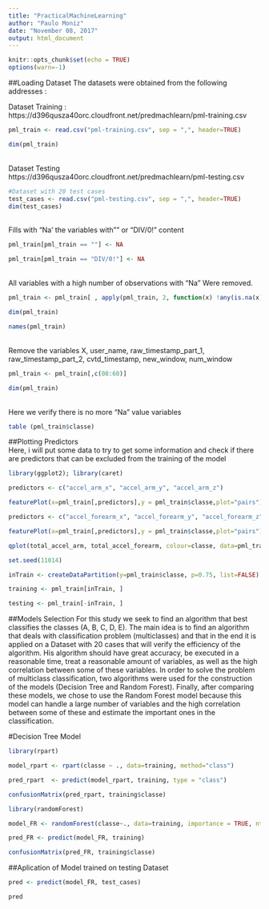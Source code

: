 ---
title: "PracticalMachineLearning"
author: "Paulo Moniz"
date: "November 08, 2017"
output: html_document
---

```{r setup, include=FALSE}
knitr::opts_chunk$set(echo = TRUE)
options(warn=-1)

```

##Loading Dataset
The datasets were obtained from the following addresses :

Dataset Training : 
https://d396qusza40orc.cloudfront.net/predmachlearn/pml-training.csv

```{r }
pml_train <- read.csv("pml-training.csv", sep = ",", header=TRUE)

dim(pml_train)

```
<br/>
Dataset Testing
https://d396qusza40orc.cloudfront.net/predmachlearn/pml-testing.csv

```{r }
#Dataset with 20 test cases
test_cases <- read.csv("pml-testing.csv", sep = ",", header=TRUE)
dim(test_cases)
```

<br/>
Fills with "Na' the variables with "" or "DIV/0!" content

```{r }
pml_train[pml_train == ""] <- NA

pml_train[pml_train == "DIV/0!"] <- NA

```
<br/>
All variables with a high number of observations with "Na" Were removed.

```{r }
pml_train <- pml_train[ , apply(pml_train, 2, function(x) !any(is.na(x)))]

dim(pml_train)

names(pml_train)

```
<br/>
Remove the variables X, user_name, raw_timestamp_part_1,  raw_timestamp_part_2, cvtd_timestamp, new_window, num_window   

```{r }
pml_train <- pml_train[,c(08:60)]

dim(pml_train)

```
<br/>
Here we verify there is no more "Na" value variables

```{r }
table (pml_train$classe)  

```

##Plotting Predictors<br/>
Here, i will put some data to try to get some information and check if there are predictors that can be excluded from the training of the model
```{r }

library(ggplot2); library(caret)

predictors <- c("accel_arm_x", "accel_arm_y", "accel_arm_z")        

featurePlot(x=pml_train[,predictors],y = pml_train$classe,plot="pairs")

predictors <- c("accel_forearm_x", "accel_forearm_y", "accel_forearm_z")       

featurePlot(x=pml_train[,predictors],y = pml_train$classe,plot="pairs")

qplot(total_accel_arm, total_accel_forearm, colour=classe, data=pml_train)

```




```{r }
set.seed(11014)

inTrain <- createDataPartition(y=pml_train$classe, p=0.75, list=FALSE)

training <- pml_train[inTrain, ]

testing <- pml_train[-inTrain, ]

```

##Models Selection
For this study we seek to find an algorithm that best classifies the classes (A, B, C, D, E). The main idea is to find an algorithm that deals with classification problem (multiclasses) and that in the end it is applied on a Dataset with 20 cases that will verify the efficiency of the algorithm.
His algorithm should have great accuracy, be executed in a reasonable time, treat a reasonable amount of variables, as well as the high correlation between some of these variables. In order to solve the problem of multiclass classification, two algorithms were used for the construction of the models (Decision Tree and Random Forest). Finally, after comparing these models, we chose to use the Random Forest model because this model can handle a large number of variables and the high correlation between some of these and estimate the important ones in the classification.

#Decision Tree Model
```{r }
library(rpart)

model_rpart <- rpart(classe ~ ., data=training, method="class")

pred_rpart  <- predict(model_rpart, training, type = "class")

confusionMatrix(pred_rpart, training$classe)
```


```{r }
library(randomForest)

model_FR <- randomForest(classe~., data=training, importance = TRUE, ntrees = 3)

pred_FR <- predict(model_FR, training)

confusionMatrix(pred_FR, training$classe)

```

##Aplication of Model trained on testing Dataset
```{r }
pred <- predict(model_FR, test_cases)

pred

```

